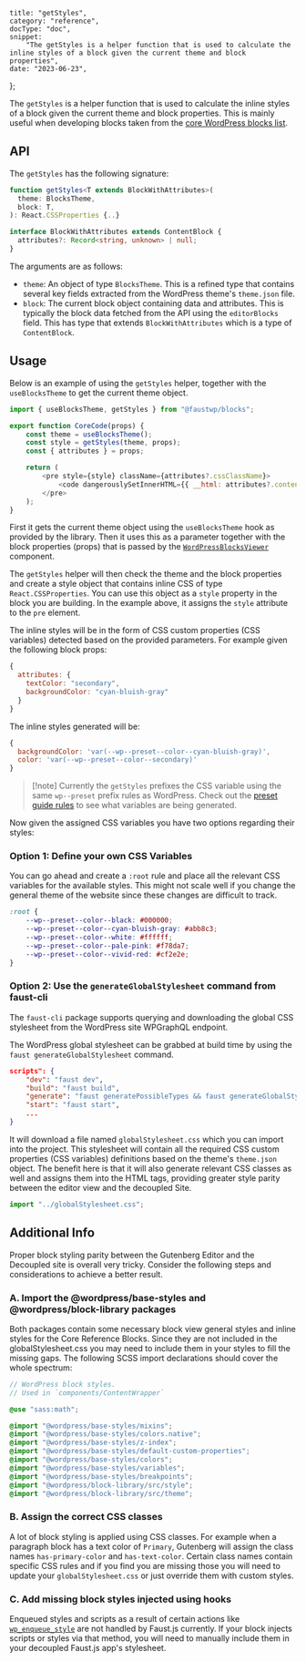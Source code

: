 	title: "getStyles",
	category: "reference",
	docType: "doc",
	snippet:
		"The getStyles is a helper function that is used to calculate the inline styles of a block given the current theme and block properties",
	date: "2023-06-23",
};

The `getStyles` is a helper function that is used to calculate the inline styles of a block given the current theme and block properties. This is mainly useful when developing blocks taken from the [core WordPress blocks list](https://developer.wordpress.org/block-editor/reference-guides/core-blocks/).

## API

The `getStyles` has the following signature:

```ts
function getStyles<T extends BlockWithAttributes>(
  theme: BlocksTheme,
  block: T,
): React.CSSProperties {..}

interface BlockWithAttributes extends ContentBlock {
  attributes?: Record<string, unknown> | null;
}
```

The arguments are as follows:

- `theme`: An object of type `BlocksTheme`. This is a refined type that contains several key fields extracted from the WordPress theme's `theme.json` file.
- `block`: The current block object containing data and attributes. This is typically the block data fetched from the API using the `editorBlocks` field. This has type that extends `BlockWithAttributes` which is a type of `ContentBlock`.

## Usage

Below is an example of using the `getStyles` helper, together with the `useBlocksTheme` to get the current theme object.

```js
import { useBlocksTheme, getStyles } from "@faustwp/blocks";

export function CoreCode(props) {
	const theme = useBlocksTheme();
	const style = getStyles(theme, props);
	const { attributes } = props;

	return (
		<pre style={style} className={attributes?.cssClassName}>
			<code dangerouslySetInnerHTML={{ __html: attributes?.content ?? "" }} />
		</pre>
	);
}
```

First it gets the current theme object using the `useBlocksTheme` hook as provided by the library. Then it uses this as a parameter together with the block properties (props) that is passed by the [`WordPressBlocksViewer`](/docs/reference/wordpress-blocks-viewer) component.

The `getStyles` helper will then check the theme and the block properties and create a style object that contains inline CSS of type `React.CSSProperties`. You can use this object as a `style` property in the block you are building. In the example above, it assigns the `style` attribute to the `pre` element.

The inline styles will be in the form of CSS custom properties (CSS variables) detected based on the provided parameters. For example given the following block props:

```js
{
  attributes: {
    textColor: "secondary",
    backgroundColor: "cyan-bluish-gray"
  }
}
```

The inline styles generated will be:

```js
{
  backgroundColor: 'var(--wp--preset--color--cyan-bluish-gray)',
  color: 'var(--wp--preset--color--secondary)'
}
```

> [!note] Currently the `getStyles` prefixes the CSS variable using the same `wp--preset` prefix rules as WordPress. Check out the [preset guide rules](https://developer.wordpress.org/block-editor/how-to-guides/themes/theme-json/#presets) to see what variables are being generated.

Now given the assigned CSS variables you have two options regarding their styles:

### Option 1: Define your own CSS Variables

You can go ahead and create a `:root` rule and place all the relevant CSS variables for the available styles. This might not scale well if you change the general theme of the website since these changes are difficult to track.

```css
:root {
	--wp--preset--color--black: #000000;
	--wp--preset--color--cyan-bluish-gray: #abb8c3;
	--wp--preset--color--white: #ffffff;
	--wp--preset--color--pale-pink: #f78da7;
	--wp--preset--color--vivid-red: #cf2e2e;
}
```

### Option 2: Use the `generateGlobalStylesheet` command from faust-cli

The `faust-cli` package supports querying and downloading the global CSS stylesheet from the WordPress site WPGraphQL endpoint.

The WordPress global stylesheet can be grabbed at build time by using the `faust generateGlobalStylesheet` command.

```json title="package.json"
scripts": {
    "dev": "faust dev",
    "build": "faust build",
    "generate": "faust generatePossibleTypes && faust generateGlobalStylesheet",
    "start": "faust start",
    ...
}
```

It will download a file named `globalStylesheet.css` which you can import into the project. This stylesheet will contain all the required CSS custom properties (CSS variables) definitions based on the theme's `theme.json` object. The benefit here is that it will also generate relevant CSS classes as well and assigns them into the HTML tags, providing greater style parity between the editor view and the decoupled Site.

```js title="_app.js"
import "../globalStylesheet.css";
```

## Additional Info

Proper block styling parity between the Gutenberg Editor and the Decoupled site is overall very tricky. Consider the following steps and considerations to achieve a better result.

### A. Import the @wordpress/base-styles and @wordpress/block-library packages

Both packages contain some necessary block view general styles and inline styles for the Core Reference Blocks. Since they are not included in the globalStylesheet.css you may need to include them in your styles to fill the missing gaps. The following SCSS import declarations should cover the whole spectrum:

```scss title="_block.scss"
// WordPress block styles.
// Used in `components/ContentWrapper`

@use "sass:math";

@import "@wordpress/base-styles/mixins";
@import "@wordpress/base-styles/colors.native";
@import "@wordpress/base-styles/z-index";
@import "@wordpress/base-styles/default-custom-properties";
@import "@wordpress/base-styles/colors";
@import "@wordpress/base-styles/variables";
@import "@wordpress/base-styles/breakpoints";
@import "@wordpress/block-library/src/style";
@import "@wordpress/block-library/src/theme";
```

### B. Assign the correct CSS classes

A lot of block styling is applied using CSS classes. For example when a paragraph block has a text color of `Primary`, Gutenberg will assign the class names `has-primary-color` and `has-text-color`. Certain class names contain specific CSS rules and if you find you are missing those you will need to update your `globalStylesheet.css` or just override them with custom styles.

### C. Add missing block styles injected using hooks

Enqueued styles and scripts as a result of certain actions like [`wp_enqueue_style`](https://developer.wordpress.org/reference/functions/wp_enqueue_style/) are not handled by Faust.js currently. If your block injects scripts or styles via that method, you will need to manually include them in your decoupled Faust.js app's stylesheet.
